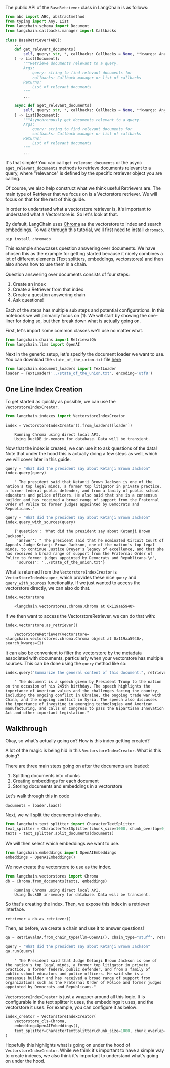 The public API of the `BaseRetriever` class in LangChain is as follows:

```python
from abc import ABC, abstractmethod
from typing import Any, List
from langchain.schema import Document
from langchain.callbacks.manager import Callbacks

class BaseRetriever(ABC):
    ...
    def get_relevant_documents(
        self, query: str, *, callbacks: Callbacks = None, **kwargs: Any
    ) -> List[Document]:
        """Retrieve documents relevant to a query.
        Args:
            query: string to find relevant documents for
            callbacks: Callback manager or list of callbacks
        Returns:
            List of relevant documents
        """
        ...

    async def aget_relevant_documents(
        self, query: str, *, callbacks: Callbacks = None, **kwargs: Any
    ) -> List[Document]:
        """Asynchronously get documents relevant to a query.
        Args:
            query: string to find relevant documents for
            callbacks: Callback manager or list of callbacks
        Returns:
            List of relevant documents
        """
        ...
```

It's that simple! You can call `get_relevant_documents` or the async `aget_relevant_documents` methods to retrieve documents relevant to a query, where "relevance" is defined by
the specific retriever object you are calling.

Of course, we also help construct what we think useful Retrievers are. The main type of Retriever that we focus on is a Vectorstore retriever. We will focus on that for the rest of this guide.

In order to understand what a vectorstore retriever is, it's important to understand what a Vectorstore is. So let's look at that.

By default, LangChain uses [Chroma](/docs/ecosystem/integrations/chroma.html) as the vectorstore to index and search embeddings. To walk through this tutorial, we'll first need to install `chromadb`.

```
pip install chromadb
```

This example showcases question answering over documents.
We have chosen this as the example for getting started because it nicely combines a lot of different elements (Text splitters, embeddings, vectorstores) and then also shows how to use them in a chain.

Question answering over documents consists of four steps:

1. Create an index
2. Create a Retriever from that index
3. Create a question answering chain
4. Ask questions!

Each of the steps has multiple sub steps and potential configurations. In this notebook we will primarily focus on (1). We will start by showing the one-liner for doing so, but then break down what is actually going on.

First, let's import some common classes we'll use no matter what.


```python
from langchain.chains import RetrievalQA
from langchain.llms import OpenAI
```

Next in the generic setup, let's specify the document loader we want to use. You can download the `state_of_the_union.txt` file [here](https://github.com/hwchase17/langchain/blob/master/docs/extras/modules/state_of_the_union.txt)


```python
from langchain.document_loaders import TextLoader
loader = TextLoader('../state_of_the_union.txt', encoding='utf8')
```

## One Line Index Creation

To get started as quickly as possible, we can use the `VectorstoreIndexCreator`.


```python
from langchain.indexes import VectorstoreIndexCreator
```


```python
index = VectorstoreIndexCreator().from_loaders([loader])
```

<CodeOutputBlock lang="python">

```
    Running Chroma using direct local API.
    Using DuckDB in-memory for database. Data will be transient.
```

</CodeOutputBlock>

Now that the index is created, we can use it to ask questions of the data! Note that under the hood this is actually doing a few steps as well, which we will cover later in this guide.


```python
query = "What did the president say about Ketanji Brown Jackson"
index.query(query)
```

<CodeOutputBlock lang="python">

```
    " The president said that Ketanji Brown Jackson is one of the nation's top legal minds, a former top litigator in private practice, a former federal public defender, and from a family of public school educators and police officers. He also said that she is a consensus builder and has received a broad range of support from the Fraternal Order of Police to former judges appointed by Democrats and Republicans."
```

</CodeOutputBlock>


```python
query = "What did the president say about Ketanji Brown Jackson"
index.query_with_sources(query)
```

<CodeOutputBlock lang="python">

```
    {'question': 'What did the president say about Ketanji Brown Jackson',
     'answer': " The president said that he nominated Circuit Court of Appeals Judge Ketanji Brown Jackson, one of the nation's top legal minds, to continue Justice Breyer's legacy of excellence, and that she has received a broad range of support from the Fraternal Order of Police to former judges appointed by Democrats and Republicans.\n",
     'sources': '../state_of_the_union.txt'}
```

</CodeOutputBlock>

What is returned from the `VectorstoreIndexCreator` is `VectorStoreIndexWrapper`, which provides these nice `query` and `query_with_sources` functionality. If we just wanted to access the vectorstore directly, we can also do that.


```python
index.vectorstore
```

<CodeOutputBlock lang="python">

```
    <langchain.vectorstores.chroma.Chroma at 0x119aa5940>
```

</CodeOutputBlock>

If we then want to access the VectorstoreRetriever, we can do that with:


```python
index.vectorstore.as_retriever()
```

<CodeOutputBlock lang="python">

```
    VectorStoreRetriever(vectorstore=<langchain.vectorstores.chroma.Chroma object at 0x119aa5940>, search_kwargs={})
```

</CodeOutputBlock>

It can also be convenient to filter the vectorstore by the metadata associated with documents, particularly when your vectorstore has multiple sources.  This can be done using the `query` method like so:


```python
index.query("Summarize the general content of this document.", retriever_kwargs={"search_kwargs": {"filter": {"source": "../state_of_the_union.txt"}}})
```

<CodeOutputBlock lang="python">

```
    " The document is a speech given by President Trump to the nation on the occasion of his 245th birthday. The speech highlights the importance of American values and the challenges facing the country, including the ongoing conflict in Ukraine, the ongoing trade war with China, and the ongoing conflict in Syria. The speech also discusses the importance of investing in emerging technologies and American manufacturing, and calls on Congress to pass the Bipartisan Innovation Act and other important legislation."
```

</CodeOutputBlock>


## Walkthrough

Okay, so what's actually going on? How is this index getting created?

A lot of the magic is being hid in this `VectorstoreIndexCreator`. What is this doing?

There are three main steps going on after the documents are loaded:

1. Splitting documents into chunks
2. Creating embeddings for each document
3. Storing documents and embeddings in a vectorstore

Let's walk through this in code


```python
documents = loader.load()
```

Next, we will split the documents into chunks.


```python
from langchain.text_splitter import CharacterTextSplitter
text_splitter = CharacterTextSplitter(chunk_size=1000, chunk_overlap=0)
texts = text_splitter.split_documents(documents)
```

We will then select which embeddings we want to use.


```python
from langchain.embeddings import OpenAIEmbeddings
embeddings = OpenAIEmbeddings()
```

We now create the vectorstore to use as the index.


```python
from langchain.vectorstores import Chroma
db = Chroma.from_documents(texts, embeddings)
```

<CodeOutputBlock lang="python">

```
    Running Chroma using direct local API.
    Using DuckDB in-memory for database. Data will be transient.
```

</CodeOutputBlock>

So that's creating the index. Then, we expose this index in a retriever interface.


```python
retriever = db.as_retriever()
```

Then, as before, we create a chain and use it to answer questions!


```python
qa = RetrievalQA.from_chain_type(llm=OpenAI(), chain_type="stuff", retriever=retriever)
```


```python
query = "What did the president say about Ketanji Brown Jackson"
qa.run(query)
```

<CodeOutputBlock lang="python">

```
    " The President said that Judge Ketanji Brown Jackson is one of the nation's top legal minds, a former top litigator in private practice, a former federal public defender, and from a family of public school educators and police officers. He said she is a consensus builder and has received a broad range of support from organizations such as the Fraternal Order of Police and former judges appointed by Democrats and Republicans."
```

</CodeOutputBlock>

`VectorstoreIndexCreator` is just a wrapper around all this logic. It is configurable in the text splitter it uses, the embeddings it uses, and the vectorstore it uses. For example, you can configure it as below:


```python
index_creator = VectorstoreIndexCreator(
    vectorstore_cls=Chroma,
    embedding=OpenAIEmbeddings(),
    text_splitter=CharacterTextSplitter(chunk_size=1000, chunk_overlap=0)
)
```

Hopefully this highlights what is going on under the hood of `VectorstoreIndexCreator`. While we think it's important to have a simple way to create indexes, we also think it's important to understand what's going on under the hood.
